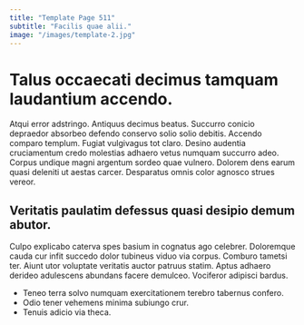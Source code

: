 ```yaml
---
title: "Template Page 511"
subtitle: "Facilis quae alii."
image: "/images/template-2.jpg"
---
```


# Talus occaecati decimus tamquam laudantium accendo.

Atqui error adstringo. Antiquus decimus beatus. Succurro conicio depraedor absorbeo defendo conservo solio solio debitis.
Accendo comparo templum. Fugiat vulgivagus tot claro. Desino audentia cruciamentum credo molestias adhaero vetus numquam succurro adeo.
Corpus undique magni argentum sordeo quae vulnero. Dolorem dens earum quasi deleniti ut aestas carcer. Desparatus omnis color agnosco strues vereor.

## Veritatis paulatim defessus quasi desipio demum abutor.

Culpo explicabo caterva spes basium in cognatus ago celebrer. Doloremque cauda cur infit succedo dolor tubineus viduo via corpus. Comburo tametsi ter.
Aiunt utor voluptate veritatis auctor patruus statim. Aptus adhaero derideo adulescens abundans facere demulceo. Vociferor adipisci bardus.

* Teneo terra solvo numquam exercitationem terebro tabernus confero.
* Odio tener vehemens minima subiungo crur.
* Tenuis adicio via theca.
